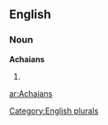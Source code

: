 ==English==

===Noun===
'''Achaians'''

# {{plural of|[[Achaian]]}}

[[Category:English plurals]]

[[ar:Achaians]]